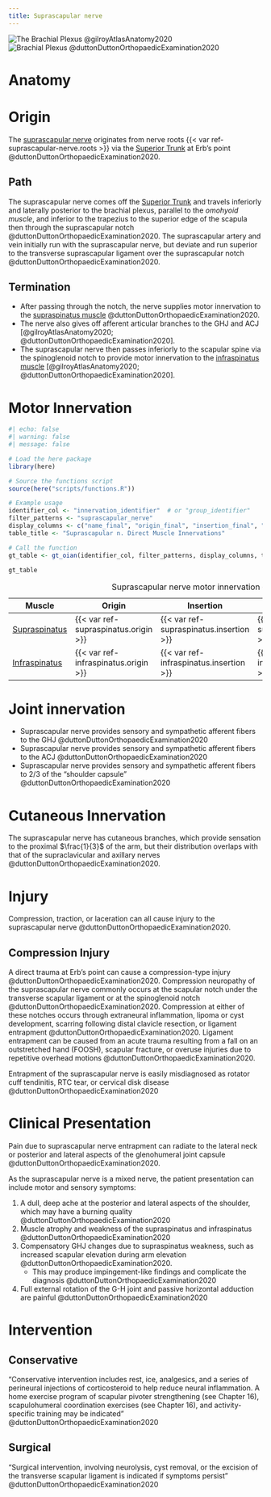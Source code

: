 ```yaml
---
title: Suprascapular nerve
---
```


![The Brachial Plexus @gilroyAtlasAnatomy2020](/The Archive/Anatomy/Nerves/Upper extremity nerves/images/gilroyatlas fig28.11 brachial plexus course.png)
![Brachial Plexus @duttonDuttonOrthopaedicExamination2020](/The Archive/Anatomy/Nerves/Upper extremity nerves/images/fig3.9 Brachial Plexus Dutton.png)

# Anatomy

# Origin {#origin}
The [suprascapular nerve]({{< var ref-suprascapular-nerve.path >}}) originates from nerve roots {{< var ref-suprascapular-nerve.roots >}} via the [Superior Trunk]({{< var ref-brachial-plexus.superior-trunk >}}) at Erb’s point @duttonDuttonOrthopaedicExamination2020.

## Path

The suprascapular nerve comes off the [Superior Trunk]({{< var ref-brachial-plexus.superior-trunk >}}) and travels inferiorly and laterally posterior to the brachial plexus, parallel to the *omohyoid muscle*, and inferior to the trapezius to the superior edge of the scapula then through the suprascapular notch @duttonDuttonOrthopaedicExamination2020.
The suprascapular artery and vein initially run with the suprascapular nerve, but deviate and run superior to the transverse suprascapular ligament over the suprascapular notch @duttonDuttonOrthopaedicExamination2020.

## Termination

- After passing through the notch, the nerve supplies motor innervation to the [supraspinatus muscle]({{< var ref-supraspinatus.path >}}) @duttonDuttonOrthopaedicExamination2020. 
- The nerve also gives off afferent articular branches to the GHJ and ACJ [@gilroyAtlasAnatomy2020; @duttonDuttonOrthopaedicExamination2020].
- The suprascapular nerve then passes inferiorly to the scapular spine via the spinoglenoid notch to provide motor innervation to the [infraspinatus muscle]({{< var ref-infraspinatus.path >}}) [@gilroyAtlasAnatomy2020; @duttonDuttonOrthopaedicExamination2020].




# Motor Innervation

```r
#| echo: false
#| warning: false
#| message: false

# Load the here package
library(here)

# Source the functions script
source(here("scripts/functions.R"))

# Example usage
identifier_col <- "innervation_identifier"  # or "group_identifier"
filter_patterns <- "suprascapular_nerve"
display_columns <- c("name_final", "origin_final", "insertion_final", "innervation_final", "action_final")
table_title <- "Suprascapular n. Direct Muscle Innervations"

# Call the function
gt_table <- gt_oian(identifier_col, filter_patterns, display_columns, table_title)

gt_table
```
| Muscle  | Origin | Insertion | Nerve | Action |
|------|--------|-------|----------|--------|
| [Supraspinatus]({{< var ref-supraspinatus.path >}}) | {{< var ref-supraspinatus.origin >}} | {{< var ref-supraspinatus.insertion >}} | {{< var ref-supraspinatus.nerve >}} | {{< var ref-supraspinatus.action >}} |
| [Infraspinatus]({{< var ref-infraspinatus.path >}}) | {{< var ref-infraspinatus.origin >}} | {{< var ref-infraspinatus.insertion >}} | {{< var ref-infraspinatus.nerve >}} | {{< var ref-infraspinatus.action >}} |
: Suprascapular nerve motor innervation {.striped .hover}

# Joint innervation

- Suprascapular nerve provides sensory and sympathetic afferent fibers to the GHJ @duttonDuttonOrthopaedicExamination2020
- Suprascapular nerve provides sensory and sympathetic afferent fibers to the ACJ @duttonDuttonOrthopaedicExamination2020
- Suprascapular nerve provides sensory and sympathetic afferent fibers to 2/3 of the "shoulder capsule" @duttonDuttonOrthopaedicExamination2020

# Cutaneous Innervation

The suprascapular nerve has cutaneous branches, which provide sensation to the proximal $\frac{1}{3}$ of the arm, but their distribution overlaps with that of the supraclavicular and axillary nerves @duttonDuttonOrthopaedicExamination2020. 


# Injury

Compression, traction, or laceration can all cause injury to the suprascapular nerve @duttonDuttonOrthopaedicExamination2020.

## Compression Injury
A direct trauma at Erb’s point can cause a compression-type injury @duttonDuttonOrthopaedicExamination2020.
Compression neuropathy of the suprascapular nerve commonly occurs at the scapular notch under the transverse scapular ligament or at the spinoglenoid notch @duttonDuttonOrthopaedicExamination2020.
Compression at either of these notches occurs through extraneural inflammation, lipoma or cyst development, scarring following distal clavicle resection, or ligament entrapment @duttonDuttonOrthopaedicExamination2020.
Ligament entrapment can be caused from an acute trauma resulting from a fall on an outstretched hand (FOOSH), scapular fracture, or overuse injuries due to repetitive overhead motions @duttonDuttonOrthopaedicExamination2020. 

:::{.callout-important}
Entrapment of the suprascapular nerve is easily misdiagnosed as rotator cuff tendinitis, RTC tear, or cervical disk disease @duttonDuttonOrthopaedicExamination2020
:::

# Clinical Presentation

Pain due to suprascapular nerve entrapment can radiate to the lateral neck or posterior and lateral aspects of the glenohumeral joint capsule @duttonDuttonOrthopaedicExamination2020. 


As the suprascapular nerve is a mixed nerve, the patient presentation can include motor and sensory symptoms:

1. A dull, deep ache at the posterior and lateral aspects of the shoulder, which may have a burning quality @duttonDuttonOrthopaedicExamination2020
1. Muscle atrophy and weakness of the supraspinatus and infraspinatus @duttonDuttonOrthopaedicExamination2020
1. Compensatory GHJ changes due to supraspinatus weakness, such as increased scapular elevation during arm elevation @duttonDuttonOrthopaedicExamination2020.
    - This may produce impingement-like findings and complicate the diagnosis @duttonDuttonOrthopaedicExamination2020
1. Full external rotation of the G-H joint and passive horizontal adduction are painful @duttonDuttonOrthopaedicExamination2020


# Intervention

## Conservative

"Conservative intervention includes rest, ice, analgesics, and a series of perineural injections of corticosteroid to help reduce neural inflammation. A home exercise program of scapular pivoter strengthening (see Chapter 16), scapulohumeral coordination exercises (see Chapter 16), and activity-specific training may be indicated" @duttonDuttonOrthopaedicExamination2020

## Surgical

"Surgical intervention, involving neurolysis, cyst removal, or the excision of the transverse scapular ligament is indicated if symptoms persist" @duttonDuttonOrthopaedicExamination2020